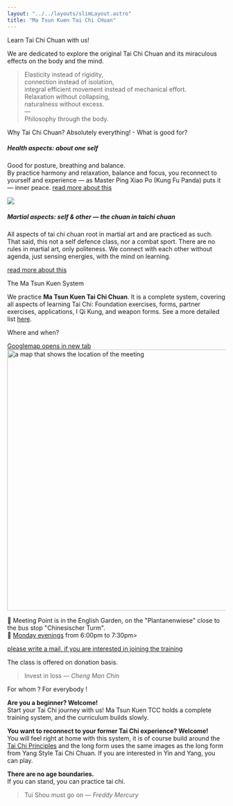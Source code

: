 ```yaml
---
layout: "../../layouts/slimLayout.astro"
title: "Ma Tsun Kuen Tai Chi CHuan"
---
```


<CurvedHeadline tag="h2" direction="R2L" type="smile" offset="50" class="top-[140px] lg:top-[300px] fill-terracotta">Learn Tai Chi Chuan with us!</CurvedHeadline>

We are dedicated to explore the original Tai Chi Chuan and its miraculous effects on the body and the mind.

<div class="block sm:h-0 h-32"></div>

> Elasticity instead of rigidity,<br />
> connection instead of isolation,<br />
> integral efficient movement instead of mechanical effort.<br />
> Relaxation without collapsing,<br />
> naturalness without excess.<br />
> —<br />
> Philosophy through the body.

<CurvedHeadline tag="h2" type="slope" direction="R2L" offset="10" class="top-[30px] sm:top-[100px]  fill-terracotta">Why Tai Chi Chuan?</CurvedHeadline>
<CurvedHeadline tag="h3" type="quarter" direction="L2R" offset="0" class="top-[30px] sm:top-[-150px] fill-lazuli">Absolutely everything! - What is good for?</CurvedHeadline>
##### Health aspects: about one self
Good for posture, breathing and balance.<br/>
By practice harmony and relaxation, balance and focus, you reconnect to yourself and experience — as Master Ping Xiao Po (Kung Fu Panda) puts it — inner peace.
[read more about this](./taichi#health-aspects)

![](https://media0.giphy.com/media/v1.Y2lkPTc5MGI3NjExczE4MjU0NHJnMmp3NWQ3aTU0MmZjb3R3ZWNqYTFmNjJ2bHZweXQ1ayZlcD12MV9naWZzX3NlYXJjaCZjdD1n/jXtdnZlhK7Fbfo4Ioc/200.webp)
<br/>

##### Martial aspects: self & other — the chuan in taichi chuan
All aspects of tai chi chuan root in martial art and are practiced as such.
That said, this not a self defence class, nor a combat sport.
There are no rules in martial art, only politeness.
We connect with each other without agenda, just sensing energies, with the mind on learning.

[read more about this](./taichi#martial-aspects)

<CurvedHeadline tag="h3" type="kicker" direction="R2L" offset="40" class="sm:top-[-300px]  fill-lazuli">The Ma Tsun Kuen System</CurvedHeadline>

We practice **Ma Tsun Kuen Tai Chi Chuan**. It is a complete system, covering all aspects of learning Tai Chi: Foundation exercises, forms, partner exercises, applications, I Qi Kung, and weapon forms.
See a more detailed list [here](./curriculum).

<CurvedHeadline tag="h2" type="frown" direction="L2R" class="fill-terracotta">Where and when?</CurvedHeadline>

<a href="https://maps.app.goo.gl/B487KdWNx74MfPqt9" target="blank" class="tooltip">
<span class="tooltiptext">Googlemap opens in new tab</span>
<Image src={mapImage} width="600" alt="a map that shows the location of the meeting" />
</a>

📍 Meeting Point is in the English Garden, on the "Plantanenwiese" close to the bus stop "Chinesischer Turm".<br/>
📅 <u>Monday evenings</u> from 6:00pm to 7:30pm>



[please write a mail, if you are interested in joining the training](./contact)

The class is offered on donation basis.



> Invest in loss — *Cheng Man Chin*

<CurvedHeadline tag="h2" type="wave" direction="R2L" offset="0" class="sm:top-[-200px]  fill-terracotta">For whom ? For everybody !</CurvedHeadline>

**Are you a beginner? Welcome!**<br/>
Start your Tai Chi journey with us! Ma Tsun Kuen TCC holds a complete training system, and the curriculum builds slowly.

**You want to reconnect to your former Tai Chi experience? Welcome!**<br/>
You will feel right at home with this system, it is of course build around the [Tai Chi Principles](./taichi#Tai-Chi-Principles) and the long form uses the same images as the long form from Yang Style Tai Chi Chuan.
If you are interested in Yin and Yang, you can play.

**There are no age boundaries.**<br/>
If you can stand, you can practice tai chi.

> Tui Shou must go on — *Freddy Mercury*

